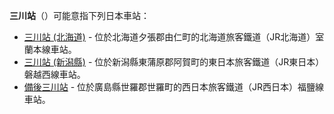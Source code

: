 {{NoteTA
|T=zh-hans:三川站;zh-hk:三川站;zh-tw:三川車站;
|1=zh-hans:三川站;zh-hk:三川站;zh-tw:三川車站;
}}
'''三川站'''（{{jpn|hg=みかわえき}}）可能意指下列日本車站：

* [[三川站_(北海道)|三川站 (北海道)]] - 位於北海道夕張郡由仁町的北海道旅客鐵道（JR北海道）室蘭本線車站。
* [[三川站_(新潟縣)|三川站 (新潟縣)]]  - 位於新潟縣東蒲原郡阿賀町的東日本旅客鐵道（JR東日本）磐越西線車站。
* [[備後三川站|備後三川站]] - 位於廣島縣世羅郡世羅町的西日本旅客鐵道（JR西日本）福鹽線車站。

{{disambig|Cat=三字車站名消歧義}}